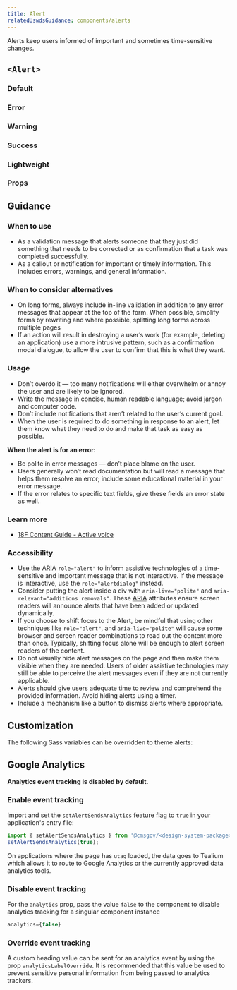 ```yaml
---
title: Alert
relatedUswdsGuidance: components/alerts
---
```


Alerts keep users informed of important and sometimes time-sensitive changes.

## `<Alert>`

### Default

<StorybookExample
  componentName="alert"
  sourceFilePath="components/Alert/Alert.tsx"
  storyId="components-alert--default"
/>

### Error

<StorybookExample
  componentName="error alert"
  sourceFilePath="components/Alert/Alert.tsx"
  storyId="components-alert--error-alert"
/>

### Warning

<StorybookExample
  componentName="warning alert"
  sourceFilePath="components/Alert/Alert.tsx"
  storyId="components-alert--warning-alert"
/>

### Success

<StorybookExample
  componentName="success alert"
  sourceFilePath="components/Alert/Alert.tsx"
  storyId="components-alert--success-alert"
/>

### Lightweight

<StorybookExample
  componentName="lightweight alert"
  sourceFilePath="components/Alert/Alert.tsx"
  storyId="components-alert--light-weight"
/>

### Props

<PropTable componentName="Alert" />

## Guidance

### When to use

- As a validation message that alerts someone that they just did something that needs to be corrected or as confirmation that a task was completed successfully.
- As a callout or notification for important or timely information. This includes errors, warnings, and general information.

### When to consider alternatives

- On long forms, always include in-line validation in addition to any error messages that appear at the top of the form. When possible, simplify forms by rewriting and where possible, splitting long forms across multiple pages
- If an action will result in destroying a user’s work (for example, deleting an application) use a more intrusive pattern, such as a confirmation modal dialogue, to allow the user to confirm that this is what they want.

### Usage

- Don’t overdo it — too many notifications will either overwhelm or annoy the user and are likely to be ignored.
- Write the message in concise, human readable language; avoid jargon and computer code.
- Don’t include notifications that aren’t related to the user’s current goal.
- When the user is required to do something in response to an alert, let them know what they need to do and make that task as easy as possible.

**When the alert is for an error:**

- Be polite in error messages — don’t place blame on the user.
- Users generally won’t read documentation but will read a message that helps them resolve an error; include some educational material in your error message.
- If the error relates to specific text fields, give these fields an error state as well.

### Learn more

- [18F Content Guide \- Active voice](https://content-guide.18f.gov/active-voice/)

### Accessibility

- Use the ARIA `role="alert"` to inform assistive technologies of a time-sensitive and important message that is not interactive. If the message is interactive, use the `role="alertdialog"` instead.
- Consider putting the alert inside a div with `aria-live="polite"` and `aria-relevant="additions removals"`. These <abbr title="Accessible rich internet applications">ARIA</abbr> attributes ensure screen readers will announce alerts that have been added or updated dynamically.
- If you choose to shift focus to the Alert, be mindful that using other techniques like `role="alert"`, and `aria-live="polite"` will cause some browser and screen reader combinations to read out the content more than once. Typically, shifting focus alone will be enough to alert screen readers of the content.
- Do not visually hide alert messages on the page and then make them visible when they are needed. Users of older assistive technologies may still be able to perceive the alert messages even if they are not currently applicable.
- Alerts should give users adequate time to review and comprehend the provided information. Avoid hiding alerts using a timer.
- Include a mechanism like a button to dismiss alerts where appropriate.

## Customization

The following Sass variables can be overridden to theme alerts:

<ComponentThemeOptions
  theme="core"
  componentname="alert"
/>

## Google Analytics

**Analytics event tracking is disabled by default.**

### Enable event tracking

Import and set the `setAlertSendsAnalytics` feature flag to `true` in your application's entry file:

```js
import { setAlertSendsAnalytics } from '@cmsgov/<design-system-package>';
setAlertSendsAnalytics(true);
```

On applications where the page has `utag` loaded, the data goes to Tealium which allows it to route to Google Analytics or the currently approved data analytics tools.

### Disable event tracking

For the `analytics` prop, pass the value `false` to the component to disable analytics tracking for a singular component instance

```js
analytics={false}
```

### Override event tracking

A custom heading value can be sent for an analytics event by using the prop `analyticsLabelOverride`. It is recommended that this value be used to prevent sensitive personal information from being passed to analytics trackers.
